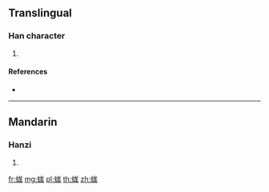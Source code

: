 {{character info/new}}
==Translingual==

===Han character===
{{Han char|rn=142|rad=虫|as=07|sn=13|four=53112|canj=LIIUH}}

# {{defn|Han|sort=虫07}}

====References====
* {{Han ref|kx=1085.261|dkj=33062|dj=1551.030|hdz=42854.080|uh=86D6|ud=34518|bh=DFE7|bd=57319}}

----

==Mandarin==

===Hanzi===
{{cmn-hanzi|pin=[[máng]] ([[mang2]])|wg=mang<sup>2</sup>}}

# {{defn|lang=cmn|sort=虫07}}

[[fr:蛖]]
[[mg:蛖]]
[[pl:蛖]]
[[th:蛖]]
[[zh:蛖]]